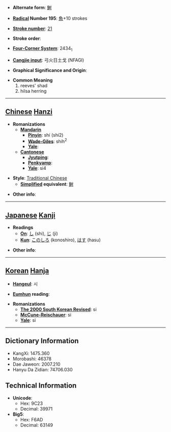 * '''Alternate form''': [[鲥]]

* '''[[Wiktionary:Chinese radical index| Radical]] Number 195''': [[Wiktionary:Chinese radical index 魚|魚]]+10 strokes

* '''[[Wiktionary:Chinese total strokes index|Stroke number]]''': [[Wiktionary:Chinese total strokes index 21|21]]

* '''Stroke order''': 

* '''[[Wiktionary:Chinese four corner index|Four-Corner System]]''': 2434<sub>1</sub>

* '''[[Wiktionary:Chinese Cangjie index|Cangjie input]]''': 弓火日土戈 (NFAGI)

* '''Graphical Significance and Origin''': 

* '''Common Meaning'''
*#reeves' shad
*# hilsa herring


----

== [[Chinese]] [[Hanzi]] ==

* '''Romanizations'''
** '''[[Mandarin]]'''
*** '''[[Pinyin]]''': shí (shi2)
*** '''[[Wade-Giles]]''': shih<sup>2</sup>
*** '''[[Yale]]''': 
** '''[[Cantonese]]'''
*** '''[[Jyutping]]''':
*** '''[[Penkyamp]]''': 
*** '''[[Yale]]''': si4

* '''Style''': [[Traditional Chinese]] 
** '''[[Simplified Chinese|Simplified]] equivalent''': [[鲥]]

* '''Other info''': 

----

== [[Japanese]] [[Kanji]] ==

* '''Readings'''
** '''[[On]]''': [[し]] (shi), [[じ]] (ji)
** '''[[Kun]]''': [[このしろ]] (konoshiro), [[はす]] (hasu)

* '''Other info''':  

----

== [[Korean]] [[Hanja]] ==

* '''[[Hangeul]]''': 시

* '''[[Eumhun]] reading''': 

* '''Romanizations'''
** '''[[The 2000 South Korean Revised Romanization|The 2000 South Korean Revised]]''': si
** '''[[McCune-Reischauer]]''': si
** '''[[Yale]]''': si

----

== Dictionary Information ==

* KangXi: 1475.360
* Morobashi: 46378
* Dae Jaweon: 2007.210
* Hanyu Da Zidian: 74706.030

== Technical Information ==

* '''Unicode''':
** Hex: 9C23
** Decimal: 39971
* '''Big5''':
** Hex: F6AD
** Decimal: 63149